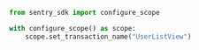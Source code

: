 ```python
from sentry_sdk import configure_scope

with configure_scope() as scope:
    scope.set_transaction_name("UserListView")
```
